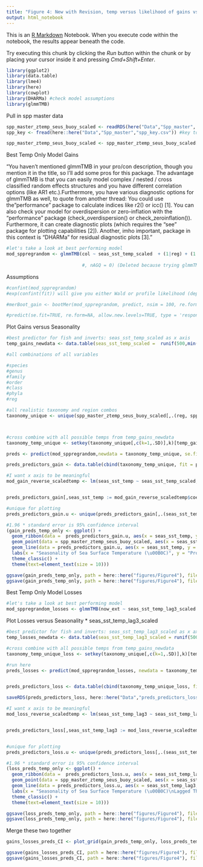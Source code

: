 ```yaml
---
title: "Figure 4: New with Revision, temp versus likelihood of gains vs. losses"
output: html_notebook
---
```


This is an [R Markdown](http://rmarkdown.rstudio.com) Notebook. When you execute code within the notebook, the results appear beneath the code. 

Try executing this chunk by clicking the *Run* button within the chunk or by placing your cursor inside it and pressing *Cmd+Shift+Enter*. 

```r
library(ggplot2)
library(data.table)
library(lme4)
library(here)
library(cowplot)
library(DHARMa) #check model assumptions
library(glmmTMB)
```

Pull in spp master data

```r
spp_master_ztemp_seus_buoy_scaled <- readRDS(here("Data","Spp_master", "spp_master_ztemp_seus_buoy_scaled.rds")) #spp master, gain loss
spp_key <- fread(here::here("Data","Spp_master","spp_key.csv")) #key to link phylogenic info

spp_master_ztemp_seus_buoy_scaled <- spp_master_ztemp_seus_buoy_scaled[spp_key, on = "spp"] #this drops three species for GMEX that should not be there (see spp_add_genus_etc.Rmd code)

```


Best Temp Only Model Gains

"You haven't mentioned glmmTMB in your pro/con description, though you mention it in the title, so I'll add some pros for this package. The advantage of glmmTMB is that you can easily model complex / nested / cross classified random effects structures and you have different correlation options (like AR1 etc.).Furthermore, you have various diagnostic options for glmmTMB as well, to quote from another thread: You could use the "performance" package to calculate indices like r2() or icc() [1]. You can also check your model for overdispersion or zero-inflation with the "performance" package (check_overdispersion() or check_zeroinflation()). Furthermore, it can create diagnostic plots (which requires the "see" package for plotting capabilities [2]). Another, imho important, package in this context is "DHARMa" for residual diagnostic plots [3]."

```r


#let's take a look at best performing model
mod_sppregrandom <- glmmTMB(col ~ seas_sst_temp_scaled  + (1|reg) + (1|phylum) + (1|class) + (1|order) + (1|family) + (1|genus) + (1|spp), family = binomial, data = spp_master_ztemp_seus_buoy_scaled)
                            
                            #, nAGQ = 0) (Deleted because trying glmmTMB instead of glmer as the function to run the model)
```

Assumptions
```r

#confint(mod_sppregrandom)
#exp(confint(fit)) will give you either Wald or profile likelihood (depending on pkgs loaded) confidence intervals on the parameters of the model, not the fitted values of the model.

#merBoot_gain <- bootMer(mod_sppregrandom, predict, nsim = 100, re.form = NA)

#predict(se.fit=TRUE, re.form=NA, allow.new.levels=TRUE, type = 'response')
```


Plot Gains versus Seasonality
```r
#best predictor for fish and inverts: seas_sst_temp_scaled as x axis
temp_gains_newdata <- data.table(seas_sst_temp_scaled =  runif(500,min(spp_master_ztemp_seus_buoy_scaled$seas_sst_temp_scaled, na.rm = T), max(spp_master_ztemp_seus_buoy_scaled$seas_sst_temp_scaled, na.rm = T)))

#all combinations of all variables

#species
#genus
#family
#order
#class
#phyla
#reg

#all realistic taxonomy and region combos
taxonomy_unique <- unique(spp_master_ztemp_seus_buoy_scaled[,.(reg, spp, genus, family, class, order, phylum, kingdom)])



#cross combine with all possible temps from temp_gains_newdata
taxonomy_temp_unique <- setkey(taxonomy_unique[,c(k=1,.SD)],k)[temp_gains_newdata[,c(k=1,.SD)],allow.cartesian=TRUE][,k:=NULL]

preds <- predict(mod_sppregrandom,newdata = taxonomy_temp_unique, se.fit=TRUE,re.form  = NA, allow.new.levels=TRUE, type = 'response')

preds_predictors_gain <- data.table(cbind(taxonomy_temp_unique, fit = preds$fit, se = preds$se.fit))

#I want x axis to be meaningful
mod_gain_reverse_scaledtemp <- lm(seas_sst_temp ~ seas_sst_temp_scaled, data = spp_master_ztemp_seus_buoy_scaled)


preds_predictors_gain[,seas_sst_temp := mod_gain_reverse_scaledtemp$coefficients[2]*seas_sst_temp_scaled + mod_gain_reverse_scaledtemp$coefficients[1] ]

#unique for plotting
preds_predictors_gain.u <- unique(preds_predictors_gain[,.(seas_sst_temp, fit, se)])

#1.96 * standard error is 95% confidence interval 
(gain_preds_temp_only <- ggplot() +
  geom_ribbon(data =  preds_predictors_gain.u, aes(x = seas_sst_temp, ymin = fit-1.96*se, ymax = fit+1.96*se), fill = "lightgrey") +
  geom_point(data = spp_master_ztemp_seus_buoy_scaled, aes(x = seas_sst_temp, y = col), size = 2, shape = "|") +
  geom_line(data = preds_predictors_gain.u, aes(x = seas_sst_temp, y = fit)) +
  labs(x = "Seasonality of Sea Surface Temperature (\u00B0C)", y = "Probability of Gain") +
  theme_classic() +
  theme(text=element_text(size = 10)))

ggsave(gain_preds_temp_only, path = here::here("figures/Figure4"), file = "Figure4_gains_CI.jpg")
ggsave(gain_preds_temp_only, path = here::here("figures/Figure4"), file = "Figure4_gains_CI.eps")
```


Best Temp Only Model Losses

```r
#let's take a look at best performing model
mod_sppregrandom_losses <- glmmTMB(now_ext ~ seas_sst_temp_lag3_scaled + (1|reg) + (1|phylum) + (1|class) + (1|order) + (1|family) + (1|genus) + (1|spp), family = binomial, data = spp_master_ztemp_seus_buoy_scaled)
```

Plot Losses versus Seasonality 
* seas_sst_temp_lag3_scaled
```r
#best predictor for fish and inverts: seas_sst_temp_lag3_scaled as x axis
temp_losses_newdata <- data.table(seas_sst_temp_lag3_scaled = runif(500,min(spp_master_ztemp_seus_buoy_scaled$seas_sst_temp_lag3_scaled, na.rm =  T), max(spp_master_ztemp_seus_buoy_scaled$seas_sst_temp_lag3_scaled, na.rm =  T)))

#cross combine with all possible temps from temp_gains_newdata
taxonomy_temp_unique_loss <- setkey(taxonomy_unique[,c(k=1,.SD)],k)[temp_losses_newdata[,c(k=1,.SD)],allow.cartesian=TRUE][,k:=NULL]

#run here
preds_losses <- predict(mod_sppregrandom_losses, newdata = taxonomy_temp_unique_loss, se.fit=TRUE,re.form  = NA, allow.new.levels=TRUE, type = 'response')


preds_predictors_loss <- data.table(cbind(taxonomy_temp_unique_loss, fit = preds_losses$fit, se = preds_losses$se.fit))

saveRDS(preds_predictors_loss, here::here("Data","preds_predictors_loss.rds"))

#I want x axis to be meaningful
mod_loss_reverse_scaledtemp <- lm(seas_sst_temp_lag3 ~ seas_sst_temp_lag3_scaled, data = spp_master_ztemp_seus_buoy_scaled)


preds_predictors_loss[,seas_sst_temp_lag3 := mod_loss_reverse_scaledtemp$coefficients[2]*seas_sst_temp_lag3_scaled + mod_loss_reverse_scaledtemp$coefficients[1] ]


#unique for plotting
preds_predictors_loss.u <- unique(preds_predictors_loss[,.(seas_sst_temp_lag3, fit, se)])

#1.96 * standard error is 95% confidence interval 
(loss_preds_temp_only <- ggplot() +
  geom_ribbon(data =  preds_predictors_loss.u, aes(x = seas_sst_temp_lag3, ymin = fit-1.96*se, ymax = fit+1.96*se), fill = "lightgrey") +
  geom_point(data = spp_master_ztemp_seus_buoy_scaled, aes(x = seas_sst_temp_lag3, y = now_ext), size = 2, shape = "|") +
  geom_line(data = preds_predictors_loss.u, aes(x = seas_sst_temp_lag3, y = fit)) +
  labs(x = "Seasonality of Sea Surface Temperature (\u00B0C)\nLagged Three Years", y = "Probability of Loss") +
  theme_classic() +
  theme(text=element_text(size = 10)))

ggsave(loss_preds_temp_only, path = here::here("figures/Figure4"), file = "Figure4_losses_CI.jpg")
ggsave(loss_preds_temp_only, path = here::here("figures/Figure4"), file = "Figure4_losses_CI.eps")
```

Merge these two together
```r
gains_losses_preds_CI <- plot_grid(gain_preds_temp_only, loss_preds_temp_only, ncol = 2, align = "hv", labels = c("a","b"))

ggsave(gains_losses_preds_CI, path = here::here("figures/Figure4"), file = "Figure4_gain_loss_merge.jpg", height = 4, width = 7, units = "in")
ggsave(gains_losses_preds_CI, path = here::here("figures/Figure4"), file = "Figure4_gain_loss_merge.eps", height = 4, width = 7, units = "in")
```

